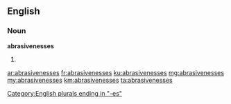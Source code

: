 ==English==

===Noun===
'''abrasivenesses'''

# {{plural of|abrasiveness}}

[[Category:English plurals ending in "-es"]]

[[ar:abrasivenesses]]
[[fr:abrasivenesses]]
[[ku:abrasivenesses]]
[[mg:abrasivenesses]]
[[my:abrasivenesses]]
[[km:abrasivenesses]]
[[ta:abrasivenesses]]